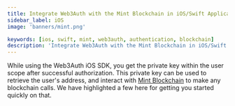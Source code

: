 ```yaml
---
title: Integrate Web3Auth with the Mint Blockchain in iOS/Swift Applications
sidebar_label: iOS
image: 'banners/mint.png'

keywords: [ios, swift, mint, web3auth, authentication, blockchain]
description: 'Integrate Web3Auth with the Mint Blockchain in iOS/Swift Applications | Embedded Wallets'
---
```



<SEO
  title="Integrate Web3Auth with the Mint Blockchain in iOS/Swift Applications"
  description="Integrate Web3Auth with the Mint Blockchain in iOS/Swift Applications | Embedded Wallets"
  image="https://web3auth.io/docs/banners/mint.png"
  slug="/embedded-wallets/connect-blockchain/evm/mint/ios"
/>

While using the Web3Auth iOS SDK, you get the private key within the user scope after successful authorization. This private key can be used to retrieve the user's address, and interact with [Mint Blockchain](https://mintscan.org/) to make any blockchain calls. We have highlighted a few here for getting you started quickly on that.

<EVMInteraction />
